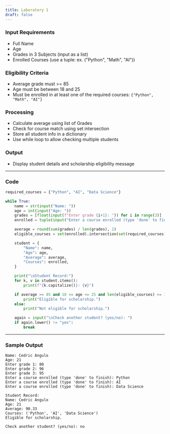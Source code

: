 ```yaml
---
title: Laboratory 1
draft: false
---
```


### Input Requirements

- Full Name
- Age
- Grades in 3 Subjects (input as a list)
- Enrolled Courses (use a tuple: ex. ("Python", "Math", "AI"))

### Eligibility Criteria

- Average grade must >= 85
- Age must be between 18 and 25
- Must be enrolled in at least one of the required courses: `{"Python", "Math", "AI"}`

### Processing

- Calculate average using list of Grades
- Check for course match using set intersection
- Store all student info in a dictionary
- Use while loop to allow checking multiple students

### Output

- Display student details and scholarship eligibility message

---

### Code

```python title="lab1.py" lineNumbers
required_courses = {"Python", "AI", "Data Science"}

while True:
    name = str(input("Name: "))
    age = int(input("Age: "))
    grades = [float(input(f"Enter grade {i+1}: ")) for i in range(3)]
    enrolled = tuple(input("Enter a course enrolled (type 'done' to finish): ") for i in range(3))

    average = round(sum(grades) / len(grades), 2)
    eligible_courses = set(enrolled).intersection(set(required_courses))

    student = {
        "Name": name,
        "Age": age,
        "Average": average,
        "Courses": enrolled,
    }

    print("\nStudent Record:")
    for k, v in student.items():
        print(f"{k.capitalize()}: {v}")

    if average >= 85 and 18 <= age <= 25 and len(eligible_courses) >= 1:
        print("Eligible for scholarship.")
    else:
        print("Not eligible for scholarship.")

    again = input("\nCheck another student? (yes/no): ")
    if again.lower() != "yes":
        break
```

---

### Sample Output

```console
Name: Cedric Angulo
Age: 21
Enter grade 1: 80
Enter grade 2: 96
Enter grade 3: 95
Enter a course enrolled (type 'done' to finish): Python
Enter a course enrolled (type 'done' to finish): AI
Enter a course enrolled (type 'done' to finish): Data Science

Student Record:
Name: Cedric Angulo
Age: 21
Average: 90.33
Courses: ('Python', 'AI', 'Data Science')
Eligible for scholarship.

Check another student? (yes/no): no
```
